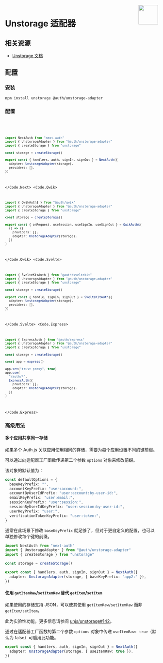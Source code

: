 
<img align="right" src="/img/adapters/unstorage.svg" width="64" height="64" />

# Unstorage 适配器

## 相关资源

- [Unstorage 文档](https://unstorage.unjs.io/)

## 配置

### 安装

```bash npm2yarn
npm install unstorage @auth/unstorage-adapter
```

### 配置

<Code>
<Code.Next>

```ts filename="./auth.ts"
import NextAuth from "next-auth"
import { UnstorageAdapter } from "@auth/unstorage-adapter"
import { createStorage } from "unstorage"

const storage = createStorage()

export const { handlers, auth, signIn, signOut } = NextAuth({
  adapter: UnstorageAdapter(storage),
  providers: [],
})
```

</Code.Next>
<Code.Qwik>

```ts filename="/src/routes/plugin@auth.ts"
import { QwikAuth$ } from "@auth/qwik"
import { UnstorageAdapter } from "@auth/unstorage-adapter"
import { createStorage } from "unstorage"

const storage = createStorage()

export const { onRequest, useSession, useSignIn, useSignOut } = QwikAuth$(
  () => ({
    providers: [],
    adapter: UnstorageAdapter(storage),
  })
)
```

</Code.Qwik>
<Code.Svelte>

```ts filename="./src/auth.ts"
import { SvelteKitAuth } from "@auth/sveltekit"
import { UnstorageAdapter } from "@auth/unstorage-adapter"
import { createStorage } from "unstorage"

const storage = createStorage()

export const { handle, signIn, signOut } = SvelteKitAuth({
  adapter: UnstorageAdapter(storage),
  providers: [],
})
```

</Code.Svelte>
<Code.Express>

```ts filename="./src/routes/auth.route.ts"
import { ExpressAuth } from "@auth/express"
import { UnstorageAdapter } from "@auth/unstorage-adapter"
import { createStorage } from "unstorage"

const storage = createStorage()

const app = express()

app.set("trust proxy", true)
app.use(
  "/auth/*",
  ExpressAuth({
    providers: [],
    adapter: UnstorageAdapter(storage),
  })
)
```

</Code.Express>
</Code>

### 高级用法

#### 多个应用共享同一存储

如果多个 Auth.js 关联应用使用相同的存储，需要为每个应用设置不同的键前缀。

可以通过向适配器工厂函数传递第二个参数 `options` 对象来修改前缀。

该对象的默认值为：

```ts
const defaultOptions = {
  baseKeyPrefix: "",
  accountKeyPrefix: "user:account:",
  accountByUserIdPrefix: "user:account:by-user-id:",
  emailKeyPrefix: "user:email:",
  sessionKeyPrefix: "user:session:",
  sessionByUserIdKeyPrefix: "user:session:by-user-id:",
  userKeyPrefix: "user:",
  verificationTokenKeyPrefix: "user:token:",
}
```

通常在此场景下修改 `baseKeyPrefix` 就足够了，但对于更自定义的配置，也可以单独修改每个键的前缀。

```ts
import NextAuth from "next-auth"
import { UnstorageAdapter } from "@auth/unstorage-adapter"
import { createStorage } from "unstorage"

const storage = createStorage()

export const { handlers, auth, signIn, signOut } = NextAuth({
  adapter: UnstorageAdapter(storage, { baseKeyPrefix: "app2:" }),
})
```

#### 使用 `getItemRaw`/`setItemRaw` 替代 `getItem`/`setItem`

如果使用的存储支持 JSON，可以使其使用 `getItemRaw/setItemRaw` 而非 `getItem/setItem`。

此为实验性功能。更多信息请参阅 [unjs/unstorage#142](https://github.com/unjs/unstorage/issues/142)。

通过在适配器工厂函数的第二个参数 `options` 对象中传递 `useItemRaw: true`（默认为 false）可启用此功能。

```ts
export const { handlers, auth, signIn, signOut } = NextAuth({
  adapter: UnstorageAdapter(storage, { useItemRaw: true }),
})
```
